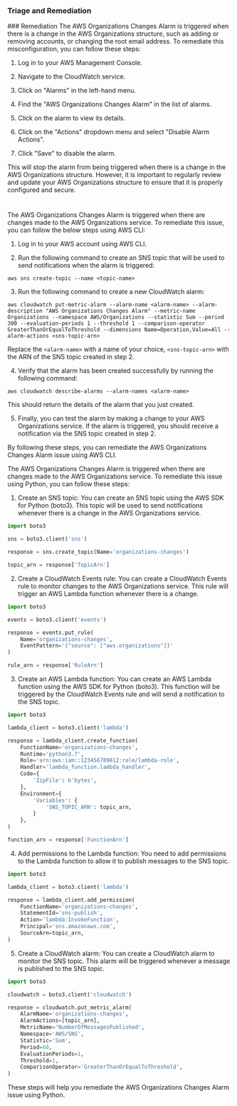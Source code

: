 
### Triage and Remediation
<Tabs>
<Tab title='Remediation'>
### Remediation

<AccordionGroup>
<Accordion title='Using Console' defaultOpen='true'>
The AWS Organizations Changes Alarm is triggered when there is a change in the AWS Organizations structure, such as adding or removing accounts, or changing the root email address. To remediate this misconfiguration, you can follow these steps:

1. Log in to your AWS Management Console.

2. Navigate to the CloudWatch service.

3. Click on "Alarms" in the left-hand menu.

4. Find the "AWS Organizations Changes Alarm" in the list of alarms.

5. Click on the alarm to view its details.

6. Click on the "Actions" dropdown menu and select "Disable Alarm Actions".

7. Click "Save" to disable the alarm.

This will stop the alarm from being triggered when there is a change in the AWS Organizations structure. However, it is important to regularly review and update your AWS Organizations structure to ensure that it is properly configured and secure.

#
</Accordion>

<Accordion title='Using CLI'>
The AWS Organizations Changes Alarm is triggered when there are changes made to the AWS Organizations service. To remediate this issue, you can follow the below steps using AWS CLI:

1. Log in to your AWS account using AWS CLI.

2. Run the following command to create an SNS topic that will be used to send notifications when the alarm is triggered:

```
aws sns create-topic --name <topic-name>
```

3. Run the following command to create a new CloudWatch alarm:

```
aws cloudwatch put-metric-alarm --alarm-name <alarm-name> --alarm-description "AWS Organizations Changes Alarm" --metric-name Organizations --namespace AWS/Organizations --statistic Sum --period 300 --evaluation-periods 1 --threshold 1 --comparison-operator GreaterThanOrEqualToThreshold --dimensions Name=Operation,Value=All --alarm-actions <sns-topic-arn>
```

Replace the `<alarm-name>` with a name of your choice, `<sns-topic-arn>` with the ARN of the SNS topic created in step 2.

4. Verify that the alarm has been created successfully by running the following command:

```
aws cloudwatch describe-alarms --alarm-names <alarm-name>
```

This should return the details of the alarm that you just created.

5. Finally, you can test the alarm by making a change to your AWS Organizations service. If the alarm is triggered, you should receive a notification via the SNS topic created in step 2.

By following these steps, you can remediate the AWS Organizations Changes Alarm issue using AWS CLI.
</Accordion>

<Accordion title='Using Python'>
The AWS Organizations Changes Alarm is triggered when there are changes made to the AWS Organizations service. To remediate this issue using Python, you can follow these steps:

1. Create an SNS topic: You can create an SNS topic using the AWS SDK for Python (boto3). This topic will be used to send notifications whenever there is a change in the AWS Organizations service.

```python
import boto3

sns = boto3.client('sns')

response = sns.create_topic(Name='organizations-changes')

topic_arn = response['TopicArn']
```

2. Create a CloudWatch Events rule: You can create a CloudWatch Events rule to monitor changes to the AWS Organizations service. This rule will trigger an AWS Lambda function whenever there is a change.

```python
import boto3

events = boto3.client('events')

response = events.put_rule(
    Name='organizations-changes',
    EventPattern='{"source": ["aws.organizations"]}'
)

rule_arn = response['RuleArn']
```

3. Create an AWS Lambda function: You can create an AWS Lambda function using the AWS SDK for Python (boto3). This function will be triggered by the CloudWatch Events rule and will send a notification to the SNS topic.

```python
import boto3

lambda_client = boto3.client('lambda')

response = lambda_client.create_function(
    FunctionName='organizations-changes',
    Runtime='python3.7',
    Role='arn:aws:iam::123456789012:role/lambda-role',
    Handler='lambda_function.lambda_handler',
    Code={
        'ZipFile': b'bytes',
    },
    Environment={
        'Variables': {
            'SNS_TOPIC_ARN': topic_arn,
        }
    },
)

function_arn = response['FunctionArn']
```

4. Add permissions to the Lambda function: You need to add permissions to the Lambda function to allow it to publish messages to the SNS topic.

```python
import boto3

lambda_client = boto3.client('lambda')

response = lambda_client.add_permission(
    FunctionName='organizations-changes',
    StatementId='sns-publish',
    Action='lambda:InvokeFunction',
    Principal='sns.amazonaws.com',
    SourceArn=topic_arn,
)
```

5. Create a CloudWatch alarm: You can create a CloudWatch alarm to monitor the SNS topic. This alarm will be triggered whenever a message is published to the SNS topic.

```python
import boto3

cloudwatch = boto3.client('cloudwatch')

response = cloudwatch.put_metric_alarm(
    AlarmName='organizations-changes',
    AlarmActions=[topic_arn],
    MetricName='NumberOfMessagesPublished',
    Namespace='AWS/SNS',
    Statistic='Sum',
    Period=60,
    EvaluationPeriods=1,
    Threshold=1,
    ComparisonOperator='GreaterThanOrEqualToThreshold',
)
```

These steps will help you remediate the AWS Organizations Changes Alarm issue using Python.
</Accordion>

</AccordionGroup>
</Tab>
</Tabs>
